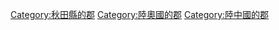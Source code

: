 [[Category:秋田縣的郡|Category:秋田縣的郡]]
[[Category:陸奧國的郡|Category:陸奧國的郡]]
[[Category:陸中國的郡|Category:陸中國的郡]]